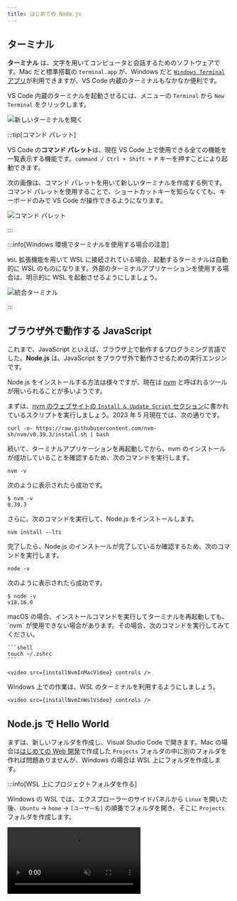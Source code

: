 ```yaml
---
title: はじめての Node.js
---
```



## ターミナル

**ターミナル** は、文字を用いてコンピュータと会話するためのソフトウェアです。Mac だと標準搭載の `terminal.app` が、Windows だと [`Windows Terminal` アプリ](https://apps.microsoft.com/store/detail/windows-terminal/9N0DX20HK701)が利用できますが、VS Code 内蔵のターミナルもなかなか便利です。

VS Code 内蔵のターミナルを起動させるには、メニューの `Terminal` から `New Terminal` をクリックします。

![新しいターミナルを開く](./open-new-terminal.png)

:::tip[コマンド パレット]

VS Code の**コマンド パレット**は、現在 VS Code 上で使用できる全ての機能を一覧表示する機能です。`command / Ctrl + Shift + P` キーを押すことにより起動できます。

次の画像は、コマンド パレットを用いて新しいターミナルを作成する例です。コマンド パレットを使用することで、ショートカットキーを知らなくても、キーボードのみで VS Code が操作できるようになります。

![コマンド パレット](./command-palette.png)

:::

:::info[Windows 環境でターミナルを使用する場合の注意]

`WSL` 拡張機能を用いて WSL に接続されている場合、起動するターミナルは自動的に WSL のものになります。外部のターミナルアプリケーションを使用する場合は、明示的に WSL を起動させるようにしましょう。

![統合ターミナル](./wsl-integrated-terminal.png)

:::

## ブラウザ外で動作する JavaScript

これまで、JavaScript といえば、ブラウザ上で動作するプログラミング言語でした。**Node.js** は、JavaScript をブラウザ外で動作させるための実行エンジンです。

Node.js をインストールする方法は様々ですが、現在は [nvm](https://github.com/nvm-sh/nvm) と呼ばれるツールが用いられることが多いようです。

まずは、[nvm のウェブサイトの `Install & Update Script` セクション](https://github.com/nvm-sh/nvm#install--update-script)に書かれているスクリプトを実行しましょう。2023 年 5 月現在では、次の通りです。

```shell
curl -o- https://raw.githubusercontent.com/nvm-sh/nvm/v0.39.3/install.sh | bash
```

続いて、ターミナルアプリケーションを再起動してから、nvm のインストールが成功していることを確認するため、次のコマンドを実行します。

```shell
nvm -v
```

次のように表示されたら成功です。

```shell
$ nvm -v
0.39.3
```

さらに、次のコマンドを実行して、Node.js をインストールします。

```shell
nvm install --lts
```

完了したら、Node.js のインストールが完了しているか確認するため、次のコマンドを実行します。

```shell
node -v
```

次のように表示されたら成功です。

```shell
$ node -v
v18.16.0
```

<Tabs groupId="os">
  <TabItem value="mac" label="macOS">
    macOS の場合、インストールコマンドを実行してターミナルを再起動しても、`nvm` が使用できない場合があります。その場合、次のコマンドを実行してみてください。

    ```shell
    touch ~/.zshrc
    ```

    <video src={installNvmInMacVideo} controls />

  </TabItem>
  <TabItem value="win" label="Windows (WSL)">
    Windows 上での作業は、WSL のターミナルを利用するようにしましょう。

    <video src={installNvmInWslVideo} controls />

  </TabItem>
</Tabs>

## Node.js で Hello World

まずは、新しいフォルダを作成し、Visual Studio Code で開きます。Mac の場合は[はじめての Web 開発](/docs/trial-session/get-started/)で作成した `Projects` フォルダの中に別のフォルダを作れば問題ありませんが、Windows の場合は WSL 上にフォルダを作成します。

:::info[WSL 上にプロジェクトフォルダを作る]

Windows の WSL では、エクスプローラーのサイドパネルから `Linux` を開いた後、`Ubuntu` → `home` → `[ユーザー名]` の順番でフォルダを開き、そこに `Projects` フォルダを作成します。

<video src={openFolderInWslVideo} controls muted />

:::

続いて、開いたフォルダに `main.mjs` ファイルを作成し、下のスクリプトを保存します。拡張子が `.mjs` であることに気をつけてください。`console.log` 関数は、画面に文章を表示させるための関数です。

```javascript title=main.mjs
console.log("Hello World");
```

ターミナルを開き、`node main.mjs` コマンドを実行します。

![Hello Worldを実行](./run-hello-world.png)

ターミナルに `Hello World` が表示されれば成功です。

## Node.js のデバッグ

[ブラウザの開発者ツールを利用する](/docs/browser-apps/inspector/) 節で JavaScript のデバッグを行ったのと同様に、Node.js では、VS Code 標準の機能を用いてデバッグを行えます。

Node.js のデバッグを開始するには、ブレークポイント等を設定したうえで、`F5` キーを押します。初回はデバッグ構成を選択するメニューが出現するので、`Node.js` を選択しましょう。デバッグが開始されると、VS Code 下部の青いバーが橙色に変化します。`console.log` は `DEBUG CONSOLE` タブに出力されるので注意しましょう。

ステップ実行、コールスタックなど、基本的な機能はブラウザに搭載されているものとほとんど同じです。

<video src={debuggingVideo} controls />

### 課題

Node.js のデバッガを用いて、`console` オブジェクトにどのようなプロパティがあるのか調べてみましょう。
